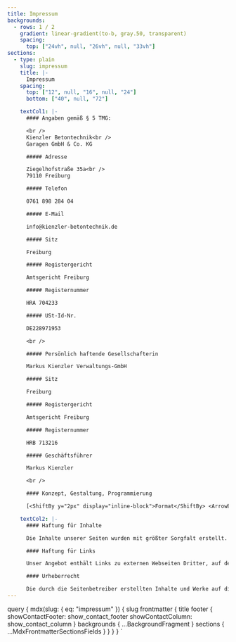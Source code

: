 ```yaml
---
title: Impressum
backgrounds:
  - rows: 1 / 2
    gradient: linear-gradient(to-b, gray.50, transparent)
    spacing:
      top: ["24vh", null, "26vh", null, "33vh"]
sections:
  - type: plain
    slug: impressum
    title: |-
      Impressum
    spacing:
      top: ["12", null, "16", null, "24"]
      bottom: ["40", null, "72"]

    textCol1: |-
      #### Angaben gemäß § 5 TMG:

      <br />
      Kienzler Betontechnik<br />
      Garagen GmbH & Co. KG

      ##### Adresse

      Ziegelhofstraße 35a<br />
      79110 Freiburg

      ##### Telefon

      0761 898 284 04

      ##### E-Mail

      info@kienzler-betontechnik.de

      ##### Sitz

      Freiburg

      ##### Registergericht

      Amtsgericht Freiburg

      ##### Registernummer

      HRA 704233

      ##### USt-Id-Nr.

      DE228971953

      <br />

      ##### Persönlich haftende Gesellschafterin

      Markus Kienzler Verwaltungs-GmbH

      ##### Sitz

      Freiburg

      ##### Registergericht

      Amtsgericht Freiburg

      ##### Registernummer

      HRB 713216

      ##### Geschäftsführer

      Markus Kienzler

      <br />

      #### Konzept, Gestaltung, Programmierung

      [<ShiftBy y="2px" display="inline-block">Format</ShiftBy> <ArrowBoldIcon ml={1} mr={1} /> <ShiftBy y="2px" display="inline-block">Büro für Gestaltung</ShiftBy>](https://www​.for​mat​for​mat​.de)

    textCol2: |-
      #### Haftung für Inhalte

      Die Inhalte unserer Seiten wurden mit größter Sorgfalt erstellt. Für die Richtigkeit, Vollständigkeit und Aktualität der Inhalte können wir jedoch keine Gewähr übernehmen. Als Diensteanbieter sind wir gemäß § 7 Abs.1 TMG für eigene Inhalte auf diesen Seiten nach den allgemeinen Gesetzen verantwortlich. Nach §§ 8 bis 10 TMG sind wir als Diensteanbieter jedoch nicht verpflichtet, übermittelte oder gespeicherte fremde Informationen zu überwachen oder nach Umständen zu forschen, die auf eine rechtswidrige Tätigkeit hinweisen. Verpflichtungen zur Entfernung oder Sperrung der Nutzung von Informationen nach den allgemeinen Gesetzen bleiben hiervon unberührt. Eine diesbezügliche Haftung ist jedoch erst ab dem Zeitpunkt der Kenntnis einer konkreten Rechtsverletzung möglich. Bei Bekanntwerden von entsprechenden Rechtsverletzungen werden wir diese Inhalte umgehend entfernen.

      #### Haftung für Links

      Unser Angebot enthält Links zu externen Webseiten Dritter, auf deren Inhalte wir keinen Einfluss haben. Deshalb können wir für diese fremden Inhalte auch keine Gewähr übernehmen. Für die Inhalte der verlinkten Seiten ist stets der jeweilige Anbieter oder Betreiber der Seiten verantwortlich. Die verlinkten Seiten wurden zum Zeitpunkt der Verlinkung auf mögliche Rechtsverstöße überprüft. Rechtswidrige Inhalte waren zum Zeitpunkt der Verlinkung nicht erkennbar. Eine permanente inhaltliche Kontrolle der verlinkten Seiten ist jedoch ohne konkrete Anhaltspunkte einer Rechtsverletzung nicht zumutbar. Bei Bekanntwerden von Rechtsverletzungen werden wir derartige Links umgehend entfernen.

      #### Urheberrecht

      Die durch die Seitenbetreiber erstellten Inhalte und Werke auf diesen Seiten unterliegen dem deutschen Urheberrecht. Die Vervielfältigung, Bearbeitung, Verbreitung und jede Art der Verwertung außerhalb der Grenzen des Urheberrechtes bedürfen der schriftlichen Zustimmung des jeweiligen Autors bzw. Erstellers. Downloads und Kopien dieser Seite sind nur für den privaten, nicht kommerziellen Gebrauch gestattet. Soweit die Inhalte auf dieser Seite nicht vom Betreiber erstellt wurden, werden die Urheberrechte Dritter beachtet. Insbesondere werden Inhalte Dritter als solche gekennzeichnet. Sollten Sie trotzdem auf eine Urheberrechtsverletzung aufmerksam werden, bitten wir um einen entsprechenden Hinweis. Bei Bekanntwerden von Rechtsverletzungen werden wir derartige Inhalte umgehend entfernen.
---
```



  query {
    mdx(slug: { eq: "impressum" }) {
      slug
      frontmatter {
        title
        footer {
          showContactFooter: show_contact_footer
          showContactColumn: show_contact_column
        }
        backgrounds {
          ...BackgroundFragment
        }
        sections {
          ...MdxFrontmatterSectionsFields
        }
      }
    }
  }
`
